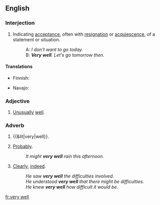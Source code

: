 ==English==

===Interjection===
{{en-intj}}

# {{idiom}} {{dated|US|Canada|more formal}} Indicating [[acceptance]], often with [[resignation]] or [[acquiescence]], of a statement or situation.
#: A: ''I don't want to go today.''
#: B: '''''Very well'''.  Let's go tomorrow then.''
<!--SOP headers are out of alphabetical order so that the idiomatic
sense is 1st, with the sums of parts after it.-->

====Translations====
{{trans-top|interjection}}
*Finnish: {{t-|fi|hyvä on}}
{{trans-mid}}
* Navajo: {{tø|nv|hágoshį́į́}}
{{trans-bottom}}

===Adjective===
{{en-adj|pos=[[very]] [[well]]}}

# {{rfv-sense}} [[unusually|Unusually]] [[well]].

===Adverb===
{{en-adv|pos=[[very]] [[well]]}}

# {{&lit|very|well}}.
# {{idiom}} [[probably|Probably]].
#: ''It might '''very well''' rain this afternoon.''
# {{idiom}} [[clearly|Clearly]], [[indeed]].
#: ''He saw '''very well''' the difficulties involved.''
#: ''He understood '''very well''' that there might be difficulties.''
#: ''He knew '''very well''' how difficult it would be.''

[[fr:very well]]